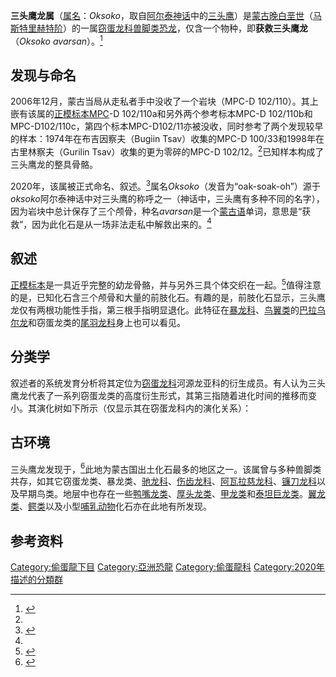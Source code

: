 {{Automatic taxobox
| fossil_range = [[白垩纪|晚白垩世]]，{{fossilrange|70}}
| image = Oksoko holotype block.jpg
| image_width = 250px
| image_caption = 正模标本所在岩块（上）及其线条图（下）
| taxon = Oksoko
| authority = Funston ''et al.'', 2020
| type_species = '''获救三头鹰龙<br>''Oksoko avarsan'''''
| type_species_authority = Funston ''et al.'', 2020
}}

'''三头鹰龙属'''（[[属名|属名]]：''Oksoko''，取自[[阿尔泰人|阿尔泰神话]]中的[[三头鹰|三头鹰]]）是[[蒙古|蒙古]][[白垩纪|晚白垩世]]（[[马斯特里赫特阶|马斯特里赫特阶]]）{{link-en|耐梅盖特组|Nemegt Formation}}的一属[[窃蛋龙科|窃蛋龙科]][[兽脚类|兽脚类]][[恐龙|恐龙]]，仅含一个物种，即'''获救三头鹰龙'''（''Oksoko avarsan''）。<ref name="Oksoko">{{Cite journal|title=A new two-fingered dinosaur sheds light on the radiation of Oviraptorosauria|url=https://royalsocietypublishing.org/doi/10.1098/rsos.201184|last=Funston|first=Gregory F.|last2=Chinzorig|first2=Tsogtbaatar|date=2020-10|journal=Royal Society Open Science|issue=10|doi=10.1098/rsos.201184|volume=7|pages=201184|language=en|issn=2054-5703|pmc=PMC7657903|pmid=33204472|last3=Tsogtbaatar|first3=Khishigjav|last4=Kobayashi|first4=Yoshitsugu|last5=Sullivan|first5=Corwin|last6=Currie|first6=Philip J.|access-date=2021-09-01|archive-date=2021-12-31|archive-url=https://web.archive.org/web/20211231030801/https://royalsocietypublishing.org/doi/10.1098/rsos.201184|dead-url=no}}</ref>

==发现与命名==
2006年12月，蒙古当局从走私者手中没收了一个岩块（MPC-D 102/110）。其上嵌有该属的[[正模标本|正模标本]]MPC-D 102/110a和另外两个参考标本MPC-D 102/110b和MPC-D102/110c，第四个标本MPC-D102/11亦被没收，同时参考了两个发现较早的样本：1974年在布吉因察夫（Bugiin Tsav）收集的MPC-D 100/33和1998年在古里林察夫（Gurilin Tsav）收集的更为零碎的MPC-D 102/12。<ref name="Oksoko" />已知样本构成了三头鹰龙的整具骨骼。

2020年，该属被正式命名、叙述。<ref name="The Independent - 6 October2020 Oksoko avarsan said to have grown up to two metres long with only two functional digits on each forearm">{{cite news|last1=Batchelor|first1=Tom|title=New species of two-fingered, toothless dinosaur that resembles giant parrot discovered|url=https://www.independent.co.uk/news/science/dinosaur-new-species-fossils-parrot-mongolia-oksoko-avarsan-b836020.html|accessdate=2020-10-08|work=[[獨立報|The Independent]]|date=2020-10-07|archive-date=2021-08-28|archive-url=https://web.archive.org/web/20210828094032/https://www.independent.co.uk/news/science/dinosaur-new-species-fossils-parrot-mongolia-oksoko-avarsan-b836020.html|dead-url=no}}</ref>属名''Oksoko''（发音为“oak-soak-oh”）源于''oksoko''阿尔泰神话中对三头鹰的称呼之一（神话中，三头鹰有多种不同的名字），因为岩块中总计保存了三个颅骨，种名''avarsan''是一个[[蒙古语|蒙古语]]单词，意思是“获救”，因为此化石是从一场非法走私中解救出来的。<ref name="Oksoko" />

== 叙述 ==
[[正模标本|正模标本]]是一具近乎完整的幼龙骨骼，并与另外三具个体交织在一起。<ref>{{Cite journal|title=Body mass estimation in non-avian bipeds using a theoretical conversion to quadruped stylopodial proportions|url=https://onlinelibrary.wiley.com/doi/10.1111/2041-210X.12226|last=Campione|first=Nicolás E.|last2=Evans|first2=David C.|date=2014-09|journal=Methods in Ecology and Evolution|issue=9|doi=10.1111/2041-210X.12226|editor-last=Revell|editor-first=Liam|volume=5|pages=913–923|language=en|last3=Brown|first3=Caleb M.|last4=Carrano|first4=Matthew T.}}</ref>值得注意的是，已知化石含三个颅骨和大量的前肢化石。有趣的是，前肢化石显示，三头鹰龙仅有两根功能性手指，第三根手指明显退化。此特征在[[暴龙科|暴龙科]]、[[鸟翼类|鸟翼类]]的[[巴拉乌尔龙|巴拉乌尔龙]]和窃蛋龙类的[[尾羽龙科|尾羽龙科]]身上也可以看见。

== 分类学 ==
叙述者的系统发育分析将其定位为[[偷蛋龍科|窃蛋龙科]]河源龙亚科的衍生成员。有人认为三头鹰龙代表了一系列窃蛋龙类的高度衍生形式，其第三指随着进化时间的推移而变小。其演化树如下所示（仅显示其在窃蛋龙科内的演化关系）：

{{clade| style=font-size: 100%; line-height:100%
|label1=[[窃蛋龙科|窃蛋龙科]] Oviraptoridae
|1={{clade
 |1={{link-en|南康龙|Nankangia}} ''Nankangia''
 |2={{clade
  |1=[[窃蛋龙|窃蛋龙]] ''Oviraptor''
  |2={{clade
   |1=[[豫龙|豫龙]] ''Yulong''
   |2={{clade
    |label1=[[窃蛋龙科|葬火龙亚科]] Citipatiinae
    |1={{clade
     |1=[[乌拉特龙|乌拉特龙]] ''Wulatelong''
     |2={{clade
      |1={{clade
       |1=[[瑞钦龙|瑞钦龙]] ''Rinchenia''
       |2=[[通天龙|通天龙]] ''Tongtianlong'' }}
      |2={{clade
       |1=[[赣州龙|赣州龙]] ''Ganzhousaurus''
       |2={{clade
        |1={{clade
         |1=[[葬火龙|葬火龙]] ''Citipati''
         |2=札满康的窃蛋龙类 Zamyn Khondt oviraptorid }}
        |2={{clade
         |1={{link-en|华南龙|Huanansaurus}} ''Huanansaurus''
         |2=[[冠盗龙|冠盗龙]] ''Corythoraptor'' }} }} }} }} }}
    |label2=[[窃蛋龙科|河源龙亚科]] Heyuanninae
    |2={{clade
     |1=[[始兴龙|始兴龙]] ''Shixinggia''
     |2={{clade
      |1=[[可汗龙|可汗龙]] ''Khaan''
      |2={{clade
       |1=[[窃螺龙|窃螺龙]] ''Conchoraptor''
       |2={{clade
        |1=[[曲剑龙|曲剑龙]] ''Machairasaurus''
        |2={{clade
         |1={{clade
          |1=[[耐梅盖特母龙|耐梅盖特母龙]] ''Nemegtomaia''
          |2={{clade
           |1=黄氏[[河源龙|河源龙]] ''Heyuannia hwangi''
           |2=杨氏河源龙 ''Heyuannia yanshini'' }} }}
         |2={{clade
          |1={{clade
           |1=[[斑嵴龙|斑嵴龙]] ''Banji''
           |2={{clade
            |1=[[江西龙|江西龙]] ''Jiangxisaurus''
            |2='''三头鹰龙 ''Oksoko'' ''' }} }} }} }} }} }} }} }}

}} }} }} }} }}

== 古环境 ==
三头鹰龙发现于{{link-en|耐梅盖特组|Nemegt Formation}}，<ref name="BBC News - 7 October 2020 - Toothless dinosaur with just two fingers discovered">{{cite news|title=BBC News -Toothless dinosaur with just two fingers discovered|url=https://www.bbc.com/news/uk-scotland-edinburgh-east-fife-54448253|accessdate=2020-10-07|work=[[英國廣播公司新聞|BBC News]]|publisher=[[British_Broadcasting_Corporation|British Broadcasting Corporation]]|date=2020-10-07|archive-date=2021-03-19|archive-url=https://web.archive.org/web/20210319090724/https://www.bbc.com/news/uk-scotland-edinburgh-east-fife-54448253|dead-url=no}}</ref>此地为蒙古国出土化石最多的地区之一。该属曾与多种兽脚类共存，如其它窃蛋龙类、暴龙类、[[驰龙科|驰龙科]]、[[伤齿龙科|伤齿龙科]]、[[阿瓦拉慈龙科|阿瓦拉慈龙科]]、[[镰刀龙科|镰刀龙科]]以及早期鸟类。地层中也存在一些[[鸭嘴龙类|鸭嘴龙类]]、[[厚头龙类|厚头龙类]]、[[甲龙类|甲龙类]]和[[泰坦巨龙类|泰坦巨龙类]]。[[翼龙类|翼龙类]]、[[鳄类|鳄类]]以及小型[[哺乳动物|哺乳动物]]化石亦在此地有所发现。

== 参考资料 ==
{{reflist}}

{{手盜龍類|O.}}

[[Category:偷蛋龍下目|Category:偷蛋龍下目]]
[[Category:亞洲恐龍|Category:亞洲恐龍]]
[[Category:偷蛋龍科|Category:偷蛋龍科]]
[[Category:2020年描述的分類群|Category:2020年描述的分類群]]